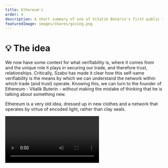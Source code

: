 ```yaml
---
title: Ethereum's
order: 4
description: A short summary of one of Vitalik Buterin's first public talks on Ethereum, taken from DevCon 1 in London.
featuredImage: images/shares/giving.png
---
```


# 💡 The idea

We now have some context for what verifiability is, where it comes from and the unique role it plays in securing our trade, and therefore trust, relationships. Critically, Szabo has made it clear how this self-same verifiability is the means by which we can understand the network within which trade (and trust) operate. Knowing this, we can turn to the founder of Ethereum - Vitalik Buterin - without making the mistake of thinking that he is talking about something new.

Ethereum is a very old idea, dressed up in new clothes and a network that operates by virtue of encoded light, rather than clay seals.

<Video src="https://www.youtube-nocookie.com/embed/gjwr-7PgpN8" />

## How does this fit into Kernel?

This early video from Devcon 1 contains many gems of insight into the ideas behind Ethereum; why it might be interesting and important to have one, shared, Turing-complete environment which anyone can access and program; and what the vision was (and is). It's especially useful to look back and ask what of the original ideas we have succeeded in implementing, and where there are still opportunities for improvement. This video has been selected to assist you deepen your (more technical) understanding of:

<Process>

Value

Trust

Incentives

Censorship resistance

(Not just!) money and speech

</Process>

## Brief

This video is the genesis of the calculator (Bitcoin) vs smartphone (Ethereum) analogy and a 
demonstration of the power of generality...

> "Instead of having a protocol that is designed around one very small set of use cases, you 
just create a **general-purpose operating system** and you let people build whatever they want 
as applications on top of it."

Ethereum is a blockchain with a few unique features:

- Built-in Turing-complete scripting language - essentially a hybrid between standard VM 
architectures, Bitcoin script and a "few other things".
- People can write programs in this script, or high level languages that compile down to this 
script, take these compiled scripts, put them into transactions and send them to the blockchain. 
The transaction gets confirmed and you get a special account at that address.
- Contractual accounts and Externally Owned Accounts have the **same privileges**.
- Anyone can create an application, with any rules. Anyone can then interact with that 
application, i.e. you can do NameCoin in 10 lines of code...

State is defined as a key value mapping addresses to account objects. Every account object has a 
nonce and balance. Contract accounts also include a code hash and storage trie root. Vitalik 
then discusses how transactions work - important low-level details for us to build a full 
conceptual picture in the weeks ahead.

> "You can actually think of it as being a fairly simple system. You can think of the state as 
being a database, and you can think of each of these contracts as being programs that are 
sitting on one computer, **except the computer is massively globally distributed. It's actually 
a highly secure network backed by tens of thousands computers around the world.** It's bold 
because it's important."

However, this raises the spectre of "The Halting Problem". If you have a general scripting language, then what is to stop someone writing a program which does not terminate (or halt), taking up all the computer's resources and preventing anyone else from using it? Vitalik explains how this is solved by "gas": a fee charged for every computational step the computer must take, where there is a limit to computational steps possible per block.

<Flash>

<Card>

Prompt: Ethereum's state is defined as a...?

key value mapping addresses to account objects.

</Card>

</Flash>

### Virtual Economy

This means there is no *technical* limit on what can be put in the `data` field of a 
transaction, but there is an *economic* one, as the more data you include, the more expensive 
it becomes. It was an extra 68 gas for every byte of data you include at that time, though it 
may have changed now. 

> 💡 Exercise for the reader: how would you tell what the gas price per byte currently is?

Vitalik then discusses some of the intricacies around `v`, `r`, and `s` from elliptic curve 
cryptography, and how `v` is an extra field used for public key recovery. He also provides 
further information on receipts and logs and why logs are cheaper and allow for efficient 
light-client access. Although it may sound boring, this is the heart of how we build 
censorship-resistant tools.

<Flash>

<Card>

Prompt: How do we prevent a blockchain with a Turing-complete script from halting?

By charging "gas" for every computational step and limiting the amount of gas consumed per block.

</Card>

</Flash>

This is followed by a description of the **Ethereum Virtual Machine**. To understand what [virtualization](https://ieeexplore.ieee.org/stamp/stamp.jsp?arnumber=948908) is, let's take a few steps back before looking at the EVM's specific architecture. 

The word “computer” simply means a calculating machine (and the very [first computers](https://mjosefweber.medium.com/the-first-computers-were-human-and-mostly-women-b0d9bbff5a98) were [women](https://www.sciencemuseum.org.uk/objects-and-stories/women-computing), mostly working for the military or NASA). Modern computers are what Alan Turing called “automatic machines”, which we now know simply as Turing machines. A Turing machine is an abstract computational device devised to investigate the limits of what can be calculated. Practically, a Turing machine is an infinite length tape divided into squares with one symbol per square which tells the reader whether to go forward, backwards, or to stay put. Don't bother too much about the tape: Turing machines are an idea, a mental construct, which [allow us to investigate what it is possible, in principle, to calculate](/learn/module-7/perfection/) (given that we also know maths itself is incomplete).

The truly fantastic thing is that Turing actually built a physical version of his abstract idea, and he did so to crack Enigma during World War II (interestingly, the reason he was able to is because [fascist language always contains the seeds of its own destruction](/learn/module-7/no-paradigm/#the-inertia-of-language): in this case, the phrase _Heil Hitler_ was a major contributing factor to Germany's defeat). Apart from the fascinating history, this is a fantastical fact because – due to the simplicity of the actual idea of a Turing machine – for any computable algorithm, a Turing machine capable of implementing that algorithm's logic can be constructed.

This means computers can be used to build computers, which gets us very close to the sort of self-replicating pattern we perceive in RNA. We can write an algorithm which specifies a computer, and then implement that as software in another computer. The first people to do this were IBM researchers in the 1970's who were looking to investigate resource consumption and needed to partition their machines to do so properly. That led to the birth of virtual machines, which are software that emulate a computer, running on other computers. 

The Ethereum Virtual Machine is one such instance. What is fascinating about it in the context of all this history is that it is a “singleton” (sometimes called “monolithic”). That is, it is one, single virtual machine, running on thousands of different, distributed computers. This is interesting because, not only does it allow us to investigate the limits of what it is possible to calculate, it does so in a way which keeps us always in agreement about the current state of affairs. It achieves this by virtue of the following architecture, described more succinctly by Vitalik:

<Process>

**Stack**: up to 1024 32-byte fields.  

**Memory**: just an infinitely expanding byte array, but the more you expand the byte array, the more gas you have to pay. _Most of the limits aren't static, they're economic and you'll see this idea again and again._  

**Storage**: permanent for contracts. You can read and write to it.  

**Environment variables**: the VM can access block number, time, mining difficulty, previous block hash etc.  

**Logs**: append-only storage in a specific block, not in state. Vitalik has since acknowledged that including logs was a mistake and that he values simplicity now, having experienced first-hand [the problems of complexity in production](https://twitter.com/vitalikbuterin/status/1477402770231676929).  

**Sub-calling**: opcodes by which VM can itself call other contracts.  

</Process>

### Strong [Roots](https://www.youtube.com/watch?v=FPAih_MD-aU)

Vitalik then discusses ABIs (application binary interface) and RLP (recursive length prefix) encoding "for people who are set theory geeks". It may seem boring, but it is a demonstration of the early culture and how the people who built all this stuff really think. He follows this with an explanation of memory-hard algorithms for mining and why they were an innovation; emphasises the fast block time (17s); and discusses "uncles", which solve the stale rates of blocks that arise due to network latency. It's worth listening to for cultural context, but 23:50 - 28:57 is now a bit outdated.

Vitalik makes the critical point that merkle tries are "a construction that allows for compact, efficiently-verifiable proofs that a particular transaction was included in a particular block." It's not just transactions in the Merkle trie though; it's the state too: i.e. that storage trie root we talked about in the account object earlier.

This particular choice of data structure allows us to succinctly express shared state, because we can have all sorts of transactional data (represented in the bottom row below) “rolled up” into a single hash, called the “merkle root”, as demonstrated here:

![Merkle Trie - Level Up Coding](/images/mod1-img/merkle-trie.png)

* Source: [Level Up Coding](https://levelup.gitconnected.com/merkle-trees-e4fdaeaa3094)

This image reveals why intimacy with low-level technical details allows one to build a comprehensive conceptual picture of how it all ties together, and what meanings any technology can be used to build.

What kinds of meaning exactly? Well, [language itself is composed out of tree-like deep structures](https://www.goodreads.com/book/show/5755.The_Language_Instinct). It is these basic, but extraordinarily powerful, combinatorial patterns which allow very young human beings to learn and use an almost infinitely complex phenomenon with such ease, even as their brains are still developing. 

More prosaically, every word is a tree, with its roots tracing through endless other words and languages and people, and its branches reaching into any number of unique interpretations in times and contexts yet to be discovered. Language is the only [logically decentralized](https://medium.com/@VitalikButerin/the-meaning-of-decentralization-a0c92b76a274) system we have, so it makes sense that the data structures which inform the next logically decentralized systems we co-create mirror that at the heart of how we currently communicate value.

### Generalised Compute

So, you're less technical than Vitalik (i.e. all of us) and are wondering what this all really means? Well, the critical point is this notion of a **general purpose operating system** - one, monolithic virtual machine distributed across the world which is shared by everyone, owned by no-one and which can't be turned off without also turning off the internet. With Bitcoin, you can carry 12 magical words in your head across any border in the world, incant them into an internet-connected machine and have immediate access to value. 

Now, there is the possibility that you could pull down not just monetary value, but _generalised computation_. That is, your 12 or 24-word mnemonic could be your entire personal OS, which would be accessible from anywhere. Stop thinking of computers as a screen into which you type things from a keyboard. Start seeing the world itself as an [infinitely programmable playground](https://dyeing.thebluebook.co.za/?stackedPages=%2Fsigned), access to which only requires a few magical words anyone, anywhere can create when they learn the basics of a new order of language.

<Flash>

<Card>

Prompt: The 12 or 24 words used to generate your private key and grant you access to a blockchain is called a \_\_\_\_\_\_\_\_?

Mnemonic.

</Card>

</Flash>


### Kaizen and The Principle of Subtraction 

It's also worth understanding the [Ethereum Foundation's philosophy](https://ethereum.foundation/philosophy/), as it works with two fascinating complementary opposites. 

<List>

<Link to="https://youtu.be/R7FjX0GEiAM?t=110">
The Quintessential DevCon IV Talk
</Link>

</List>

The term 改善 (pronounced "kaizen", meaning "continuous improvement") was first used in Japan after World War II, mostly promoted by American business and quality-management teachers, and found its apogee in "The Toyota Way". So it's not a term with a great history, but it is one we can reclaim by pairing it with its opposite, what Aya Miyaguchi calls "The Principle of Subtraction".

Rooted in Zen philosophy, the Ethereum Foundation aims to "grow small"; to do by not doing; and to try and matter less. When consistently subtracting from your own importance and influence, then the continuous improvement we all wish to see happens in the community's capacity and capability. It's elegant and simple.

> We seek to continuously improve the people around us by humbling ourselves and handing over power at every chance, without shirking responsibility.

Delighted, we gradually find ourselves doing nothing, being happy.